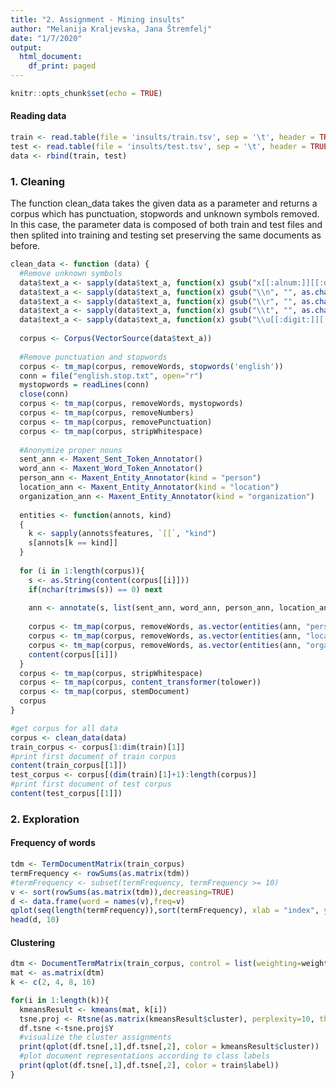 ```yaml
---
title: "2. Assignment - Mining insults"
author: "Melanija Kraljevska, Jana Štremfelj"
date: "1/7/2020"
output:
  html_document:
    df_print: paged
---
```


```r
knitr::opts_chunk$set(echo = TRUE)
```

#### Reading data

```r

train <- read.table(file = 'insults/train.tsv', sep = '\t', header = TRUE)
test <- read.table(file = 'insults/test.tsv', sep = '\t', header = TRUE)
data <- rbind(train, test)
```

### 1. Cleaning

The function clean_data takes the given data as a parameter and returns a corpus which has punctuation, stopwords and unknown symbols removed. In this case, the parameter data is composed of both train and test files and then splited into training and testing set preserving the same documents as before.

```r
clean_data <- function (data) {
  #Remove unknown symbols
  data$text_a <- sapply(data$text_a, function(x) gsub("x[[:alnum:]][[:digit:]]", "", as.character(x)))
  data$text_a <- sapply(data$text_a, function(x) gsub("\\n", "", as.character(x)))
  data$text_a <- sapply(data$text_a, function(x) gsub("\\r", "", as.character(x)))
  data$text_a <- sapply(data$text_a, function(x) gsub("\\t", "", as.character(x)))
  data$text_a <- sapply(data$text_a, function(x) gsub("\\u[[:digit:]][[:digit:]][[:digit:]][[:alnum:]]", "", as.character(x)))
  
  corpus <- Corpus(VectorSource(data$text_a))
  
  #Remove punctuation and stopwords
  corpus <- tm_map(corpus, removeWords, stopwords('english'))
  conn = file("english.stop.txt", open="r")
  mystopwords = readLines(conn)
  close(conn)
  corpus <- tm_map(corpus, removeWords, mystopwords)
  corpus <- tm_map(corpus, removeNumbers)
  corpus <- tm_map(corpus, removePunctuation)
  corpus <- tm_map(corpus, stripWhitespace)
  
  #Anonymize proper nouns
  sent_ann <- Maxent_Sent_Token_Annotator()
  word_ann <- Maxent_Word_Token_Annotator() 
  person_ann <- Maxent_Entity_Annotator(kind = "person")
  location_ann <- Maxent_Entity_Annotator(kind = "location")
  organization_ann <- Maxent_Entity_Annotator(kind = "organization")
  
  entities <- function(annots, kind)
  {
    k <- sapply(annots$features, `[[`, "kind")
    s[annots[k == kind]]
  }
  
  for (i in 1:length(corpus)){
    s <- as.String(content(corpus[[i]]))
    if(nchar(trimws(s)) == 0) next
    
    ann <- annotate(s, list(sent_ann, word_ann, person_ann, location_ann, organization_ann))
    
    corpus <- tm_map(corpus, removeWords, as.vector(entities(ann, "person")))
    corpus <- tm_map(corpus, removeWords, as.vector(entities(ann, "location")))
    corpus <- tm_map(corpus, removeWords, as.vector(entities(ann, "organization")))
    content(corpus[[i]])
  }
  corpus <- tm_map(corpus, stripWhitespace)
  corpus <- tm_map(corpus, content_transformer(tolower))
  corpus <- tm_map(corpus, stemDocument)
  corpus
}

#get corpus for all data
corpus <- clean_data(data)
train_corpus <- corpus[1:dim(train)[1]]
#print first document of train corpus
content(train_corpus[[1]])
test_corpus <- corpus[(dim(train)[1]+1):length(corpus)]
#print first document of test corpus
content(test_corpus[[1]])
```

### 2. Exploration

#### Frequency of words

```r
tdm <- TermDocumentMatrix(train_corpus)
termFrequency <- rowSums(as.matrix(tdm))
#termFrequency <- subset(termFrequency, termFrequency >= 10)
v <- sort(rowSums(as.matrix(tdm)),decreasing=TRUE)
d <- data.frame(word = names(v),freq=v)
qplot(seq(length(termFrequency)),sort(termFrequency), xlab = "index", ylab = "Freq")
head(d, 10)
```

#### Clustering
```r
dtm <- DocumentTermMatrix(train_corpus, control = list(weighting=weightTfIdf))
mat <- as.matrix(dtm)
k <- c(2, 4, 8, 16)

for(i in 1:length(k)){
  kmeansResult <- kmeans(mat, k[i])
  tsne.proj <- Rtsne(as.matrix(kmeansResult$cluster), perplexity=10, theta=0.2, dims=2, check_duplicates = F)
  df.tsne <-tsne.proj$Y
  #visualize the cluster assignments
  print(qplot(df.tsne[,1],df.tsne[,2], color = kmeansResult$cluster))
  #plot document representations according to class labels
  print(qplot(df.tsne[,1],df.tsne[,2], color = train$label))
}

```
